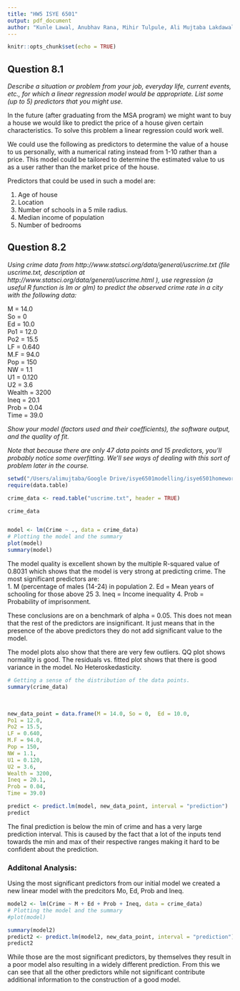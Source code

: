 ```yaml
---
title: "HW5 ISYE 6501"
output: pdf_document
author: "Kunle Lawal, Anubhav Rana, Mihir Tulpule, Ali Mujtaba Lakdawala"
---
```


```r
knitr::opts_chunk$set(echo = TRUE)
```

## Question 8.1


*Describe a situation or problem from your job, everyday life, current events, etc., for which a linear regression model would be appropriate. List some (up to 5) predictors that you might use.*

In the future (after graduating from the MSA program) we might want to buy a house we would like to predict the price of a house given certain characteristics. To solve this problem a linear regression could work well. 

We could use the following as predictors to determine the value of a house to us personally, with a numerical rating instead from 1-10 rather than a price.  This model could be tailored to determine the estimated value to us as a user rather than the market price of the house. 

Predictors that could be used in such a model are: 

1. Age of house
2. Location
3. Number of schools in a 5 mile radius. 
4. Median income of population 
5. Number of bedrooms


## Question 8.2

*Using crime data from http://www.statsci.org/data/general/uscrime.txt  (file uscrime.txt, description at http://www.statsci.org/data/general/uscrime.html ), use regression (a useful R function is lm or glm) to predict the observed crime rate in a city with the following data:*

M = 14.0  
So = 0  
Ed = 10.0  
Po1 = 12.0  
Po2 = 15.5  
LF = 0.640  
M.F = 94.0  
Pop = 150  
NW = 1.1  
U1 = 0.120  
U2 = 3.6  
Wealth = 3200  
Ineq = 20.1  
Prob = 0.04  
Time = 39.0  

*Show your model (factors used and their coefficients), the software output, and the quality of fit. *

*Note that because there are only 47 data points and 15 predictors, you’ll probably notice some overfitting.  We’ll see ways of dealing with this sort of problem later in the course.*
```r
setwd("/Users/alimujtaba/Google Drive/isye6501modelling/isye6501homeworks/hw5")
require(data.table)

crime_data <- read.table("uscrime.txt", header = TRUE)

crime_data


model <- lm(Crime ~ ., data = crime_data)
# Plotting the model and the summary
plot(model)
summary(model)
```

The model quality is excellent shown by the multiple R-squared value of 0.8031 which shows that the model
is very strong at predicting crime. The most significant predictors are:  
1. M (percentage of males (14-24) in population
2. Ed = Mean years of schooling for those above 25 
3. Ineq = Income inequality 
4. Prob = Probability of imprisonment.

These conclusions are on a benchmark of alpha = 0.05. This does not mean that the rest of the predictors are insignificant. It just means that in the presence of the above predictors they do not add significant value to the model. 

The model plots also show that there are very few outliers. QQ plot shows normality is good. The residuals vs. fitted plot shows that there is good variance in the model. No Heteroskedasticity. 

```r
# Getting a sense of the distribution of the data points. 
summary(crime_data)

```

&nbsp;
```r
new_data_point = data.frame(M = 14.0, So = 0,  Ed = 10.0,  
Po1 = 12.0,  
Po2 = 15.5,  
LF = 0.640,  
M.F = 94.0,  
Pop = 150,  
NW = 1.1,  
U1 = 0.120,  
U2 = 3.6,  
Wealth = 3200,  
Ineq = 20.1,  
Prob = 0.04,  
Time = 39.0)

predict <- predict.lm(model, new_data_point, interval = "prediction")
predict 
```


The final prediction is below the min of crime and has a very large prediction interval. This is caused by the fact that a lot of the inputs tend towards the min and max of their respective ranges making it hard to be confident about the prediction. 


### Additonal Analysis: 

Using the most significant predictors from our initial model we created a new linear model with the predcitors Mo, Ed, Prob and Ineq. 

```r

model2 <- lm(Crime ~ M + Ed + Prob + Ineq, data = crime_data)
# Plotting the model and the summary
#plot(model)

summary(model2)
predict2 <- predict.lm(model2, new_data_point, interval = "prediction")
predict2 
```

While those are the most significant predictors, by themselves they result in a poor model also resulting in a widely different prediction. From this we can see that all the other predictors while not significant contribute additional information to the construction of a good model. 